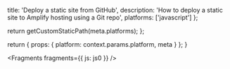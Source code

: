 
  title: 'Deploy a static site from GitHub',
  description:
    'How to deploy a static site to Amplify hosting using a Git repo',
  platforms: ['javascript']
};

  return getCustomStaticPath(meta.platforms);
};

  return {
    props: {
      platform: context.params.platform,
      meta
    }
  };
}


<Fragments fragments={{ js: js0 }} />

